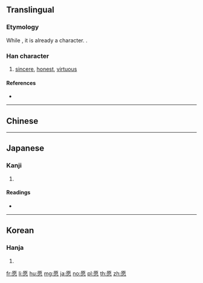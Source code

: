 {{character info/new}}
{{also|願}}
==Translingual==
===Etymology===
While {{Han simp|願|f=頁|t=心|nocap=y}}, it is already a character. {{Han compound|ls=psc|原|心|c1=p|c2=s|t2=heart}}.

===Han character===
{{Han char|rn=61|rad=心|as=10|sn=14|four=71339|canj=MFP|ids=⿸原心 (G), ⿱原心 (K)}}

# [[sincere]], [[honest]], [[virtuous]]

====References====
* {{Han ref|kx=0397.060|dkj=11030|dj=0736.020|hdz=42333.100|uh=613F|ud=24895|bh=BA40|bd=47680}}

----

==Chinese==
{{zh-see|願}}

----

==Japanese==

===Kanji===
{{ja-kanji|grade=|rs=心10}}

# {{defn|lang=ja|sort=心10}}

====Readings====
* {{ja-readings|on=[[げん]] (gen)|kun=[[つつしむ]] (tsutsushimu)}}

----

==Korean==

===Hanja===
{{ko-hanja|hangeul=원|eumhun=|rv=won|mr=wŏn|y=wen}}

# {{defn|lang=ko|sort=心10}}

[[fr:愿]]
[[li:愿]]
[[hu:愿]]
[[mg:愿]]
[[ja:愿]]
[[no:愿]]
[[pl:愿]]
[[th:愿]]
[[zh:愿]]